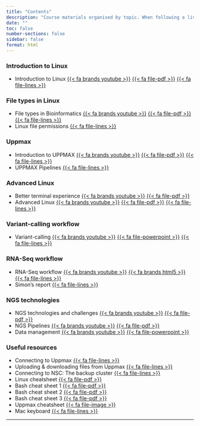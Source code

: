 ```yaml
---
title: "Contents"
description: "Course materials organised by topic. When following a live workshop, use [Schedule](home_schedule.html).<br>Slides: {{< fa file-powerpoint >}} / {{< fa file-pdf >}}, Labs: {{< fa file-lines >}}, Videos: {{< fa brands youtube >}}"
date: ""
toc: false
number-sections: false
sidebar: false
format: html
---
```


### Introduction to Linux

- Introduction to Linux [{{< fa brands youtube >}}](https://youtu.be/qYp8shSMJ-0) [{{< fa file-pdf >}}](topics/linux/slide_linux_intro.pdf) [{{< fa file-lines >}}](topics/linux/lab_linux_intro.html)

### File types in Linux

- File types in Bioinformatics [{{< fa brands youtube >}}](https://youtu.be/7MR1qUZQ94w) [{{< fa file-pdf >}}](topics/linux/slide_linux_filetypes.pdf) [{{< fa file-lines >}}](topics/linux/lab_linux_filetypes.html)  
- Linux file permissions [{{< fa file-lines >}}](topics/linux/lab_linux_permissions.html)

### Uppmax

- Introduction to UPPMAX [{{< fa brands youtube >}}](https://youtu.be/cxEtfKN91q4) [{{< fa file-pdf >}}](topics/uppmax/intro/slide_uppmax_intro.pdf) [{{< fa file-lines >}}](topics/uppmax/intro/lab_uppmax_intro.html)  
- UPPMAX Pipelines [{{< fa file-lines >}}](topics/uppmax/pipeline/lab_uppmax_pipeline.html)

### Advanced Linux

- Better terminal experience [{{< fa brands youtube >}}](https://youtu.be/RGbONVWOaDo) [{{< fa file-pdf >}}](topics/linux/slide_qol_termexp.pdf)
- Advanced Linux [{{< fa brands youtube >}}](https://youtu.be/n3IpUHIodM8) [{{< fa file-pdf >}}](topics/linux/slide_linux_advanced.pdf) [{{< fa file-lines >}}](topics/linux/lab_linux_advanced.html)

### Variant-calling workflow

- Variant-calling [{{< fa brands youtube >}}](https://youtu.be/NxRECdxKP40) [{{< fa file-powerpoint >}}](topics/vc/slide_vc.pptx) [{{< fa file-lines >}}](topics/vc/lab_vc.html)
<!-- [Variant-calling Lab answers](lab_vc_answers.pdf)-->

### RNA-Seq workflow

- RNA-Seq workflow [{{< fa brands youtube >}}](https://youtu.be/gC_nslHgSa8) [{{< fa brands html5 >}}](topics/rnaseq/slide_rnaseq.html) [{{< fa file-lines >}}](topics/rnaseq/lab_rnaseq.html)
- Simon's report [{{< fa file-lines >}}](topics/rnaseq/simon-report/validating_knockout.html)

### NGS technologies

- NGS technologies and challenges [{{< fa brands youtube >}}](https://youtu.be/5sUzkrucL1E) [{{< fa file-pdf >}}](topics/other/slide_sequencing.pdf)
- NGS Pipelines [{{< fa brands youtube >}}](https://youtu.be/6RBhfMvDkSI) [{{< fa file-pdf >}}](topics/other/slide_ngs_pipelines.pdf)
- Data management [{{< fa brands youtube >}}](https://youtu.be/PfcrDlhY1zE)  [{{< fa file-powerpoint >}}](topics/other/slide_data_management.pdf)

### Useful resources

- Connecting to Uppmax [{{< fa file-lines >}}](topics/other/lab_connect.html)
- Uploading & downloading files from Uppmax [{{< fa file-lines >}}](topics/other/lab_download_files.html)
- Connecting to NSC: The backup cluster [{{< fa file-lines >}}](topics/other/lab_tetralith.html)
- Linux cheatsheet [{{< fa file-pdf >}}](topics/linux/assets/linux_cheat_sheet.pdf)
- Bash cheat sheet 1 [{{< fa file-pdf >}}](topics/linux/assets/bash_cheat_sheet_1.pdf)
- Bash cheat sheet 2 [{{< fa file-pdf >}}](topics/linux/assets/bash_cheat_sheet_2.pdf)
- Bash cheat sheet 3 [{{< fa file-pdf >}}](topics/linux/assets/bash_cheat_sheet_3.pdf)
- Uppmax cheatsheet [{{< fa file-image >}}](topics/linux/assets/uppmax_cheat_sheet.png)
- Mac keyboard [{{< fa file-lines >}}](topics/other/lab_mac_keyboard.html)

***
